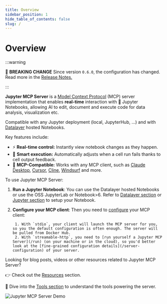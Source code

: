 ```yaml
---
title: Overview
sidebar_position: 1
hide_table_of_contents: false
slug: /
---
```


# Overview

:::warning

🚨 **BREAKING CHANGE**
Since version `0.6.0`, the configuration has changed.
Read more in the [Release Notes.](/releases)

:::

**Jupyter MCP Server** is a [Model Context Protocol](https://modelcontextprotocol.io) (MCP) server implementation that enables **real-time** interaction with 📓 Jupyter Notebooks, allowing AI to edit, document and execute code for data analysis, visualization etc.

Compatible with any Jupyter deployment (local, JupyterHub, ...) and with [Datalayer](https://datalayer.ai/) hosted Notebooks.

Key features include:

- ⚡ **Real-time control:** Instantly view notebook changes as they happen.
- 🔁 **Smart execution:** Automatically adjusts when a cell run fails thanks to cell output feedback.
- 🤝 **MCP-Compatible:** Works with any MCP client, such as [Claude Desktop](/clients/claude_desktop), [Cursor](/clients/cursor), [Cline](/clients/cline), [Windsurf](/clients/windsurf) and more.

To use Jupyter MCP Server:

1. **Run a Jupyter Notebook**: You can use the Datalayer hosted Notebooks or use the OSS JupyterLab or Notebook>6. Refer to [Datalayer section](/datalayer) or [Jupyter section](/jupyter) to setup your Notebook.

2. **Configure your MCP client**: Then you need to [configure](/clients) your MCP client:

        1. With `stdio`, your client will launch the MCP server for you, so you the default configuration is often enough. The server will be pulled from Docker Hub.
        2. With `streamable-http`, you need to [run yourself a Jupyter MCP Server](/run) (on your machine or in the cloud), so you'd better look at the [fine-grained configuration details](/server-configuration) of your server.

Looking for blog posts, videos or other resources related to Jupyter MCP Server?

👉 Check out the [Resources](./resources) section.

🧰 Dive into the [Tools section](./tools) to understand the tools powering the server.

![Jupyter MCP Server Demo](https://assets.datalayer.tech/jupyter-mcp/jupyter-mcp-server-claude-demo.gif)
